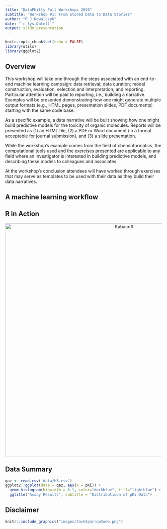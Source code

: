 ---
title: "DataPhilly Fall Workshops 2020"
subtitle: "Workshop #1: From Stored Data to Data Stories"
author: "P J Kowalczyk"
date: "`r Sys.Date()`"
output: slidy_presentation
---

```{r setup, include=FALSE}
knitr::opts_chunk$set(echo = FALSE)
library(utils)
library(ggplot2)
```

## Overview

This workshop will take one through the steps associated with an end-to-end machine learning campaign: data retrieval; data curation; model construction, evaluation, selection and interpretation; and reporting. Particular attention will be paid to reporting, i.e., building a narrative. Examples will be presented demonstrating how one might generate multiple output formats (e.g., HTML pages, presentation slides, PDF documents) starting with the same code base.  

As a specific example, a data narrative will be built showing how one might build predictive models for the toxicity of organic molecules. Reports will be presented as (1) an HTML file, (2) a PDF or Word document (in a format acceptable for journal submission), and (3) a slide presentation.  

While the workshop’s example comes from the field of cheminformatics, the computational tools used and the exercises presented are applicable to any field where an investigator is interested in building predictive models, and describing these models to colleagues and associates.  

At the workshop’s conclusion attendees will have worked through exercises that may serve as templates to be used with their data as they build their data narratives.

## A machine learning workflow

<h2>R in Action</h2>
<center>
<img src="images/Kabacoff.jpg" alt="Kabacoff" width="750"/>
</center>  

## Data Summary

```{r data_summary, echo = FALSE, fig.align = 'center'}
qaz <- read.csv('data/H3.csv')
ggplot2::ggplot(data = qaz, aes(x = pKi)) +
  geom_histogram(binwidth = 0.1, color="darkblue", fill="lightblue") +
  ggtitle("Assay Results", subtitle = "Distributiuon of pKi Data")
```

## Disclaimer

```{r JackSparrow, echo=FALSE, fig.cap="A pirate codes...", fig.align = 'center'}
knitr::include_graphics("images/JackSparrowCode.png")
```